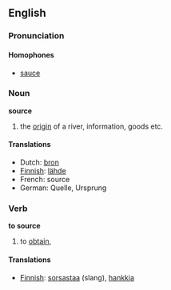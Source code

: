 ==English==
===Pronunciation===
====Homophones====
*[[sauce]]
===Noun===
'''source'''
#the [[origin]] of a river, information, goods etc.

====Translations====
*Dutch: [[bron]]
*[[Finnish]]: [[lähde]]
*French: source
*German: Quelle, Ursprung

===Verb===
'''to source'''
#to [[obtain]], 

====Translations====
*[[Finnish]]: [[sorsastaa]] (slang), [[hankkia]]